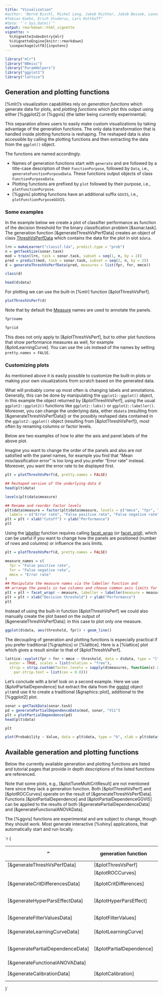 ```yaml
---
title: "Visualization"
#author: "Bernd Bischl, Michel Lang, Jakob Richter, Jakob Bossek, Leonard Judt,
#Tobias Kuehn, Erich Studerus, Lars Kotthoff"
#date: "`r Sys.Date()`"
output: rmarkdown::html_vignette
vignette: >
  %\VignetteIndexEntry{mlr}
  %\VignetteEngine{knitr::rmarkdown}
  \usepackage[utf8]{inputenc}
---
```


```r
library("mlr")
library("BBmisc")
library("ParamHelpers")
library("ggplot2")
library("lattice")
```

## Generation and plotting functions
[%mlr]'s visualization capabilities rely on *generation functions* which generate data for
plots, and *plotting functions* which plot this output using either [%ggplot2] or [%ggvis]
(the latter being currently experimental).

This separation allows users to easily make custom visualizations by
taking advantage of the generation functions. The only data transformation that is handled inside
plotting functions is reshaping. The reshaped data is also accessible by calling the plotting
functions and then extracting the data from the `ggplot()` object.

The functions are named accordingly.

* Names of generation functions start with `generate` and are followed by a title-case description of
  their `FunctionPurpose`, followed by `Data`, i.e., `generateFunctionPurposeData`.
  These functions output objects of class `FunctionPurposeData`.
* Plotting functions are prefixed by `plot` followed by their purpose, i.e., `plotFunctionPurpose`.
* [%ggvis] plotting functions have an additional suffix `GGVIS`, i.e., `plotFunctionPurposeGGVIS`.


### Some examples
In the example below we create a plot of classifier performance as function of the decision
threshold for the binary classification problem [&sonar.task].
The generation function [&generateThreshVsPerfData] creates an object of class
[ThreshVsPerfData](&generateThreshVsPerfData) which contains the data for the plot in slot
`$data`.

```r
lrn = makeLearner("classif.lda", predict.type = "prob")
n = getTaskSize(sonar.task)
mod = train(lrn, task = sonar.task, subset = seq(1, n, by = 2))
pred = predict(mod, task = sonar.task, subset = seq(2, n, by = 2))
d = generateThreshVsPerfData(pred, measures = list(fpr, fnr, mmce))

class(d)

head(d$data)
```

For plotting we can use the built-in [%mlr] function [&plotThreshVsPerf].

```r
plotThreshVsPerf(d)
```

Note that by default the [Measure](&makeMeasure) names are used to annotate the panels.
```r
fpr$name

fpr$id
```
This does not only apply to [&plotThreshVsPerf], but to other plot functions that
show performance measures as well, for example [&plotLearningCurve].
You can use the `id`s instead of the names by setting `pretty.names = FALSE`.

### Customizing plots
As mentioned above it is easily possible to customize the built-in plots or making your
own visualizations from scratch based on the generated data.

What will probably come up most often is changing labels and annotations.
Generally, this can be done by manipulating the `ggplot2::ggplot()` object,
in this example the object returned by [&plotThreshVsPerf], using the usual `ggplot2::ggplot2()` functions like `ggplot2::labs()` or `ggplot2::labeller()`.
Moreover, you can change the underlying data, either `d$data` (resulting from
[&generateThreshVsPerfData]) or the possibly reshaped data contained in the
`ggplot2::ggplot()` object (resulting from [&plotThreshVsPerf]), most often by
renaming columns or factor levels.

Below are two examples of how to alter the axis and panel labels of the above plot.

Imagine you want to change the order of the panels and also are not satisfied with the
panel names, for example you find that "Mean misclassification error" is too long and you
prefer "Error rate" instead. Moreover, you want the error rate to be displayed first.

```r
plt = plotThreshVsPerf(d, pretty.names = FALSE)

## Reshaped version of the underlying data d
head(plt$data)

levels(plt$data$measure)

## Rename and reorder factor levels
plt$data$measure = factor(plt$data$measure, levels = c("mmce", "fpr", "fnr"),
  labels = c("Error rate", "False positive rate", "False negative rate"))
plt = plt + xlab("Cutoff") + ylab("Performance")
plt
```

Using the [labeller](ggplot2::labeller) function requires calling
[facet_wrap](&ggplot2::facet_wrap) (or [facet_grid](&ggplot2::facet_grid)), which can be
useful if you want to change how the panels are positioned (number of rows and columns)
or influence the axis limits.

```r
plt = plotThreshVsPerf(d, pretty.names = FALSE)

measure_names = c(
  fpr = "False positive rate",
  fnr = "False negative rate",
  mmce = "Error rate"
)
## Manipulate the measure names via the labeller function and
## arrange the panels in two columns and choose common axis limits for all panels
plt = plt + facet_wrap( ~ measure, labeller = labeller(measure = measure_names), ncol = 2)
plt = plt + xlab("Decision threshold") + ylab("Performance")
plt
```

Instead of using the built-in function [&plotThreshVsPerf] we could also manually create
the plot based on the output of [&generateThreshVsPerfData]: in this case to plot only one
measure.

```r
ggplot(d$data, aes(threshold, fpr)) + geom_line()
```

The decoupling of generation and plotting functions is especially practical if you
prefer traditional [%graphics] or [%lattice]. Here is a [%lattice] plot which gives a
result similar to that of [&plotThreshVsPerf].

```r
lattice::xyplot(fpr + fnr + mmce ~ threshold, data = d$data, type = "l", ylab = "performance",
  outer = TRUE, scales = list(relation = "free"),
  strip = strip.custom(factor.levels = sapply(d$measures, function(x) x$name),
    par.strip.text = list(cex = 0.8)))
```

Let's conclude with a brief look on a second example.
Here we use [&plotPartialDependence] but extract the data from the [ggplot](&ggplot2::ggplot)
object `plt`and use it to create a traditional [&graphics::plot], additional to the [%ggplot2]
plot.

```r
sonar = getTaskData(sonar.task)
pd = generatePartialDependenceData(mod, sonar, "V11")
plt = plotPartialDependence(pd)
head(plt$data)

plt
```

```r
plot(Probability ~ Value, data = plt$data, type = "b", xlab = plt$data$Feature[1])
```


## Available generation and plotting functions
Below the currently available generation and plotting functions are listed and tutorial
pages that provide in depth descriptions of the listed functions are referenced.

Note that some plots, e.g., [&plotTuneMultiCritResult] are not mentioned here since they lack
a generation function.
Both [&plotThreshVsPerf] and [&plotROCCurves] operate on the result of [&generateThreshVsPerfData].
Functions [&plotPartialDependence] and [&plotPartialDependenceGGVIS] can be applied to the
results of both [&generatePartialDependenceData] and [&generateFunctionalANOVAData].

The [%ggvis] functions are experimental and are subject to change, though they should work.
Most generate interactive [%shiny] applications, that automatically start and run locally.

`r {

"| generation function              | ggplot2 plotting function | ggvis plotting function       | tutorial pages                                                                |
| -------------------------------- | ------------------------- | ----------------------------- | ------------------------------------------------------------------------------ |
| [&generateThreshVsPerfData]      | [&plotThresVsPerf]        | [&plotThreshVsPerfGGVIS]      | [Performance](performance.md)                                                  |
|                                  | [&plotROCCurves]          | --                            | [ROC Analysis](roc_analysis.md)                                                |
| [&generateCritDifferencesData]   | [&plotCritDifferences]    | --                            | [Benchmark Experiments](benchmark_experiments.md)                              |
| [&generateHyperParsEffectData]   | [&plotHyperParsEffect]    |                               | [Tuning](tune.md), [Hyperparameter Tuning Effects](hyperpar_tuning_effects.md) |
| [&generateFilterValuesData]      | [&plotFilterValues]       | [&plotFilterValuesGGVIS]      | [Feature Selection](feature_selection.md)                                      |
| [&generateLearningCurveData]     | [&plotLearningCurve]      | [&plotLearningCurveGGVIS]     | [Learning Curves](learning_curve.md)                                           |
| [&generatePartialDependenceData] | [&plotPartialDependence]  | [&plotPartialDependenceGGVIS] | [Partial Dependence Plots](partial_dependence.md)                              |
| [&generateFunctionalANOVAData]   |                           |                               |                                                                                |
| [&generateCalibrationData]       | [&plotCalibration]        | --                            | [Classifier Calibration Plots](classifier_calibration.md)                      |"
}`
